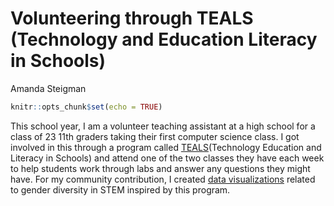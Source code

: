 # Volunteering through TEALS (Technology and Education Literacy in Schools)

Amanda Steigman

```r
knitr::opts_chunk$set(echo = TRUE)
```

This school year, I am a volunteer teaching assistant at a high school for a class of 23 11th graders taking their first computer science class. I got involved in this through a program called  [TEALS](https://www.microsoft.com/en-us/teals)(Technology Education and Literacy in Schools) and attend one of the two classes they have each week to help students work through labs and answer any questions they might have. For my community contribution, I created [data visualizations](https://github.com/asteigman/TEALS-viz/blob/master/TEALS_for_class.pdf) related to gender diversity in STEM inspired by this program.